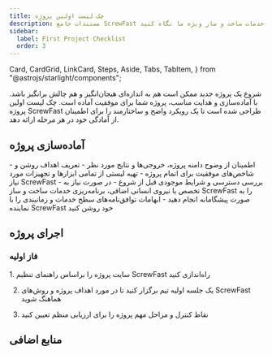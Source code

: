 ```yaml
---
title: چک لیست اولین پروژه
description: مستندات جامع ScrewFast را بررسی کنید تا به طور کامل به ابزارها و خدمات ساخت و ساز ویژه ما نگاه کنید.
sidebar:
  label: First Project Checklist
  order: 3
---
```


  Card,
  CardGrid,
  LinkCard,
  Steps,
  Aside,
  Tabs,
  TabItem,
} from "@astrojs/starlight/components";

شروع یک پروژه جدید ممکن است هم به اندازه‌ای هیجان‌انگیز و هم چالش برانگیز باشد. با آماده‌سازی و هدایت مناسب، پروژه شما برای موفقیت آماده است. چک لیست اولین پروژه ScrewFast طراحی شده است تا یک رویکرد واضح و ساختارمند را برای اطمینان از آمادگی خود در هر مرحله ارائه دهد.

## آماده‌سازی پروژه

<CardGrid>
  <Card title="دامنه و اهداف">
    - اطمینان از وضوح دامنه پروژه، خروجی‌ها و نتایج مورد نظر - تعریف اهداف روشن
    و شاخص‌های موفقیت برای اتمام پروژه
  </Card>
  <Card title="ابزارها و تجهیزات">
    - تهیه لیستی از تمامی ابزارها و تجهیزات مورد نیاز ScrewFast - بررسی دسترسی و
    شرایط موجودی قبل از شروع
  </Card>
  <Card title="مرتب‌سازی خدمات">
    - در صورت نیاز به تخصص یا نیروی انسانی اضافی، برنامه‌ریزی خدمات ساخت و ساز
    ScrewFast را به صورت پیشگامانه انجام دهید - ابهامات توافق‌نامه‌های سطح خدمات
    و زمانبندی را با نماینده ScrewFast خود روشن کنید
  </Card>
</CardGrid>

## اجرای پروژه

### فاز اولیه

<Steps>
1. سایت پروژه را براساس راهنمای تنظیم ScrewFast راه‌اندازی کنید

2. یک جلسه اولیه تیم برگزار کنید تا در مورد اهداف پروژه و روش‌های ScrewFast هماهنگ شوید

3. نقاط کنترل و مراحل مهم پروژه را برای ارزیابی منظم تعیین کنید
   </Steps>

## منابع اضافی

<CardGrid>
  <LinkCard
    title="آموزش‌های عمیق"
    description="عمق به راهنمایی در استفاده از ابزارها و خدمات ما با آموزش‌های تخصصی."
    href="fa/guides/getting-started"
  />
  <LinkCard
    title="ویدیوهای دمو"
    description="راهنمایی‌های تصویری برای بهره‌برداری بهتر از ابزارهای ما."
    href="fa/guides/getting-started"
  />
  <LinkCard
    title="اطلاعات گارانتی"
    description="پوشش خود را درک کنید و چگونگی ارائه ادعا را در صورت نیاز بفهمید."
    href="fa/guides/getting-started"
  />
</CardGrid>
